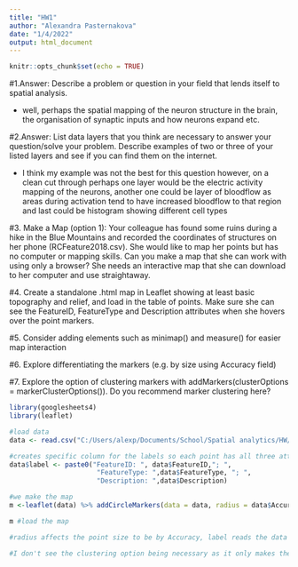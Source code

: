 ---
title: "HW1"
author: "Alexandra Pasternakova"
date: "1/4/2022"
output: html_document
---

```{r setup, include=FALSE}
knitr::opts_chunk$set(echo = TRUE)
```
#1.Answer: Describe a problem or question in your field that lends itself to spatial analysis.

- well, perhaps the spatial mapping of the neuron structure in the brain, the organisation of synaptic inputs and how neurons expand etc.

#2.Answer: List data layers that you think are necessary to answer your question/solve your problem. Describe examples of two or three of your listed layers and see if you can find them on the internet.

- I think my example was not the best for this question however, on  a clean cut through perhaps one layer would be the electric activity mapping of the neurons, another one could be layer of bloodflow as areas during activation tend to have increased bloodflow to that region and last could be histogram showing different cell types

#3. Make a Map (option 1): Your colleague has found some ruins during a hike in the Blue Mountains and recorded the coordinates of structures on her phone (RCFeature2018.csv). She would like to map her points but has no computer or mapping skills. Can you make a map that she can work with using only a browser? She needs an interactive map that she can download to her computer and use straightaway. 

#4. Create a standalone .html map in Leaflet showing at least basic topography and relief, and load in the table of points. Make sure she can see the FeatureID, FeatureType and Description attributes when she hovers over the point markers. 

#5. Consider adding elements such as minimap() and measure() for easier map interaction

#6. Explore differentiating the markers (e.g. by size using Accuracy field)

#7. Explore the option of clustering markers with addMarkers(clusterOptions = markerClusterOptions()). Do you recommend marker clustering here?

```{r, include=FALSE}
  
library(googlesheets4)
library(leaflet)

```

```{r}
#load data
data <- read.csv("C:/Users/alexp/Documents/School/Spatial analytics/HW/cds-spatial/Week01/data/RCFeature2018.csv")

#creates specific column for the labels so each point has all three attributes
data$label <- paste0("FeatureID: ", data$FeatureID,"; ", 
                      "FeatureType: ",data$FeatureType, "; ", 
                      "Description: ",data$Description)

#we make the map
m <-leaflet(data) %>% addCircleMarkers(data = data, radius = data$Accuracy, label = data$label) %>% addTiles(data = data) %>% addMiniMap() %>% addMeasure() %>% addMarkers(clusterOptions = markerClusterOptions())

m #load the map

#radius affects the point size to be by Accuracy, label reads the data we input into the column label, add measure enables to measure distances on the map

#I don't see the clustering option being necessary as it only makes the single points harder to see and my colleague would spend longer time finding the precise spot.

```

